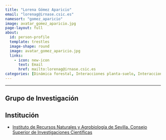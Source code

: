 ```yaml
---
title: "Lorena Gómez Aparicio"
email: "lorenag@irnase.csic.es"  
namesort: "gomez_aparicio"
image: avatar_gomez_aparicio.jpg
page-layout: full
about: 
  id: person-profile
  template: trestles
  image-shape: round
  image: avatar_gomez_aparicio.jpg
  links:
    - icon: new-icon
      text: Email
      href: mailto:lorenag@irnase.csic.es
categories: [Dinámica forestal, Interacciones planta-suelo, Interacciones bióticas, Inventario, Modelización]
---
```

 
<hr>

:::{#person-profile}

## Grupo de Investigación


## Institución
- [Instituto de Recursos Naturales y Agrobiología de Sevilla. Consejo Superior de Investigaciones Científicas](https://www.irnas.csic.es/)

:::
